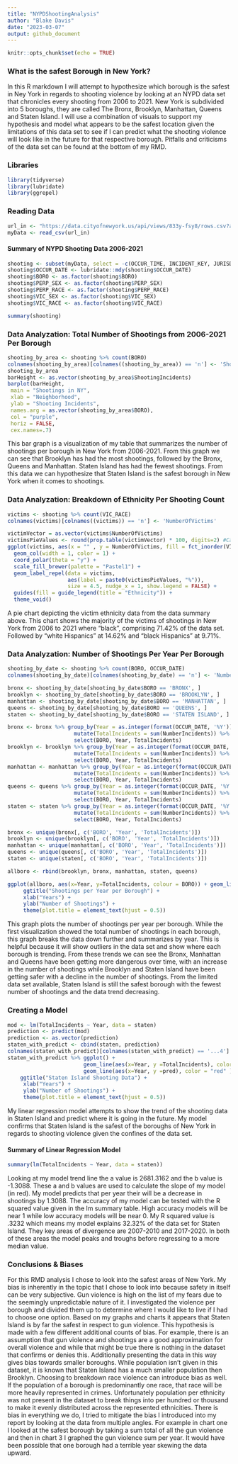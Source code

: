---
title: "NYPDShootingAnalysis"
author: "Blake Davis"
date: "2023-03-07"
output: github_document
---

```{r setup, include=FALSE}
knitr::opts_chunk$set(echo = TRUE)
```

### What is the safest Borough in New York?
In this R markdown I will attempt to hypothesize which borough is the safest in Ney York in regards to shooting violence by looking at an NYPD data set that chronicles every shooting from 2006 to 2021. New York is subdivided into 5 boroughs, they are called The Bronx, Brooklyn, Manhattan, Queens and Staten Island. I will use a combination of visuals to support my hypothesis and model what appears to be the safest location given the limitations of this data set to see if I can predict what the shooting violence will look like in the future for that respective borough. Pitfalls and criticisms of the data set can be found at the bottom of my RMD.


### Libraries
```{r libraries}
library(tidyverse)
library(lubridate)
library(ggrepel)
```


### Reading Data
```{r reading_data, echo=TRUE, message=FALSE}
url_in <- "https://data.cityofnewyork.us/api/views/833y-fsy8/rows.csv?accessType=DOWNLOAD"
myData <- read_csv(url_in)
```

#### Summary of NYPD Shooting Data 2006-2021
```{r trim_data, echo=FALSE}
shooting <- subset(myData, select = -c(OCCUR_TIME, INCIDENT_KEY, JURISDICTION_CODE, PRECINCT, LOCATION_DESC, X_COORD_CD, Y_COORD_CD, Latitude, Longitude, Lon_Lat))
shooting$OCCUR_DATE <- lubridate::mdy(shooting$OCCUR_DATE)
shooting$BORO <- as.factor(shooting$BORO)
shooting$PERP_SEX <- as.factor(shooting$PERP_SEX)
shooting$PERP_RACE <- as.factor(shooting$PERP_RACE)
shooting$VIC_SEX <- as.factor(shooting$VIC_SEX)
shooting$VIC_RACE <- as.factor(shooting$VIC_RACE)
```

```{r trim_data_summary}
summary(shooting) 
```


### Data Analyzation: Total Number of Shootings from 2006-2021 Per Borough
```{r bar_graph_shooting_count, echo=TRUE, message=FALSE}
shooting_by_area <- shooting %>% count(BORO)
colnames(shooting_by_area)[colnames((shooting_by_area)) == 'n'] <- 'ShootingIncidents'
shooting_by_area
barHeight <- as.vector(shooting_by_area$ShootingIncidents)
barplot(barHeight,
 main = "Shootings in NY",
 xlab = "Neighborhood",
 ylab = "Shooting Incidents",
 names.arg = as.vector(shooting_by_area$BORO),
 col = "purple",
 horiz = FALSE,
 cex.names=.7)
```

This bar graph is a visualization of my table that summarizes the number of shootings per borough in New York from 2006-2021. From this graph we can see that Brooklyn has had the most shootings, followed by the Bronx, Queens and Manhattan. Staten Island has had the fewest shootings. From this data we can hypothesize that Staten Island is the safest borough in New York when it comes to shootings.


### Data Analyzation: Breakdown of Ethnicity Per Shooting Count
```{r pie_chart_ethnicity, echo=TRUE, message=FALSE}
victims <- shooting %>% count(VIC_RACE)
colnames(victims)[colnames((victims)) == 'n'] <- 'NumberOfVictims'		#rename column

victimVector = as.vector(victims$NumberOfVictims)
victimsPieValues <- round(prop.table(victimVector) * 100, digits=2) #Calculate the pie values (in %)
ggplot(victims, aes(x = "" , y = NumberOfVictims, fill = fct_inorder(VIC_RACE))) +
  geom_col(width = 1, color = 1) +
  coord_polar(theta = "y") +
  scale_fill_brewer(palette = "Pastel1") +
  geom_label_repel(data = victims,
                   aes(label = paste0(victimsPieValues, "%")),
                   size = 4.5, nudge_x = 1, show.legend = FALSE) +
  guides(fill = guide_legend(title = "Ethnicity")) +
  theme_void()
```

A pie chart depicting the victim ethnicity data from the data summary above. This chart shows the majority of the victims of shootings in New York from 2006 to 2021 where “black”, comprising 71.42% of the data set. Followed by “white Hispanics” at 14.62% and “black Hispanics” at  9.71%.


### Data Analyzation: Number of Shootings Per Year Per Borough
```{r linear_graph, echo=TRUE, message=FALSE}
shooting_by_date <- shooting %>% count(BORO, OCCUR_DATE)
colnames(shooting_by_date)[colnames(shooting_by_date) == 'n'] <- 'NumberIncidents'

bronx <- shooting_by_date[shooting_by_date$BORO == 'BRONX', ]
brooklyn <- shooting_by_date[shooting_by_date$BORO == 'BROOKLYN', ]
manhattan <- shooting_by_date[shooting_by_date$BORO == 'MANHATTAN', ]
queens <- shooting_by_date[shooting_by_date$BORO == 'QUEENS', ]
staten <- shooting_by_date[shooting_by_date$BORO == 'STATEN ISLAND', ]

bronx <- bronx %>% group_by(Year = as.integer(format(OCCUR_DATE, '%Y'))) %>%
					 mutate(TotalIncidents = sum(NumberIncidents)) %>%
					 select(BORO, Year, TotalIncidents)
brooklyn <- brooklyn %>% group_by(Year = as.integer(format(OCCUR_DATE, '%Y'))) %>%
					 mutate(TotalIncidents = sum(NumberIncidents)) %>%
					 select(BORO, Year, TotalIncidents)
manhattan <- manhattan %>% group_by(Year = as.integer(format(OCCUR_DATE, '%Y'))) %>%
					 mutate(TotalIncidents = sum(NumberIncidents)) %>%
					 select(BORO, Year, TotalIncidents)
queens <- queens %>% group_by(Year = as.integer(format(OCCUR_DATE, '%Y'))) %>%
					 mutate(TotalIncidents = sum(NumberIncidents)) %>%
					 select(BORO, Year, TotalIncidents)
staten <- staten %>% group_by(Year = as.integer(format(OCCUR_DATE, '%Y'))) %>%
					 mutate(TotalIncidents = sum(NumberIncidents)) %>%
					 select(BORO, Year, TotalIncidents)

bronx <- unique(bronx[, c('BORO', 'Year', 'TotalIncidents')])
brooklyn <- unique(brooklyn[, c('BORO', 'Year', 'TotalIncidents')])
manhattan <- unique(manhattan[, c('BORO', 'Year', 'TotalIncidents')])
queens <- unique(queens[, c('BORO', 'Year', 'TotalIncidents')])
staten <- unique(staten[, c('BORO', 'Year', 'TotalIncidents')])

allboro <- rbind(brooklyn, bronx, manhattan, staten, queens)

ggplot(allboro, aes(x=Year, y=TotalIncidents, colour = BORO)) + geom_line() +
     ggtitle("Shootings per Year per Borough") +
     xlab("Years") +
     ylab("Number of Shootings") + 
     theme(plot.title = element_text(hjust = 0.5))
```

This graph plots the number of shootings per year per borough. While the first visualization showed the total number of shootings in each borough, this graph breaks the data down further and summarizes by year. This is helpful because it will show outliers in the data set and show where each borough is trending. From these trends we can see the Bronx, Manhattan and Queens have been getting more dangerous over time, with an increase in the number of shootings while Brooklyn and Staten Island have been getting safer with a decline in the number of shootings. From the limited data set available, Staten Island is still the safest borough with the fewest number of shootings and the data trend decreasing.


### Creating a Model
```{r model, echo=TRUE, message=FALSE}
mod <- lm(TotalIncidents ~ Year, data = staten)
prediction <- predict(mod)
prediction <- as.vector(prediction)
staten_with_predict <- cbind(staten, prediction)
colnames(staten_with_predict)[colnames(staten_with_predict) == '...4'] <- 'pred'
staten_with_predict %>% ggplot() +
						geom_line(aes(x=Year, y =TotalIncidents), color = "blue" ) +
						geom_line(aes(x=Year, y =pred), color = "red" )+
	ggtitle("Staten Island Shooting Data") +
     xlab("Years") +
     ylab("Number of Shootings") + 
     theme(plot.title = element_text(hjust = 0.5))
```

My linear regression model attempts to show the trend of the shooting data in Staten Island and predict where it is going in the future. My model confirms that Staten Island is the safest of the boroughs of New York in regards to shooting violence given the confines of the data set.

#### Summary of Linear Regression Model
```{r model_summary, echo=TRUE, message=FALSE}
summary(lm(TotalIncidents ~ Year, data = staten))
```

Looking at my model trend line the a value is 2681.3162 and the b value is -1.3088. These a and b values are used to calculate the slope of my model (in red). My model predicts that per year their will be a decrease in shootings by 1.3088. The accuracy of my model can be tested with the R squared value given in the lm summary table. High accuracy models will be near 1 while low accuracy models will be near 0. My R squared value is .3232 which means my model explains 32.32% of the data set for Staten Island. They key areas of divergence are 2007-2010 and 2017-2020. In both of these areas the model peaks and troughs before regressing to a more median value.


### Conclusions & Biases
For this RMD analysis I chose to look into the safest areas of New York. My bias is inherently in the topic that I chose to look into because safety in itself can be very subjective. Gun violence is high on the list of my fears due to the seemingly unpredictable nature of it. I investigated the violence per borough and divided them up to determine where I would like to live if I had to choose one option. Based on my graphs and charts it appears that Staten Island is by far the safest in respect to gun violence. This hypothesis is made with a few different additional counts of bias. For example, there is an assumption that gun violence and shootings are a good approximation for overall violence and while that might be true there is nothing in the dataset that confirms or denies this. Additionally presenting the data in this way gives bias towards smaller boroughs. While population isn’t given in this dataset, it is known that Staten Island has a much smaller population then Brooklyn. Choosing to breakdown race violence can introduce bias as well. If the population of a borough is predominantly one race, that race will be more heavily represented in crimes. Unfortunately population per ethnicity was not present in the dataset to break things into per hundred or thousand to make it evenly distributed across the represented ethnicities. There is bias in everything we do, I tried to mitigate the bias I introduced into my report by looking at the data from multiple angles. For example in chart one I looked at the safest borough by taking a sum total of all the gun violence and then in chart 3 I graphed the gun violence sum per year. It would have been possible that one borough had a terrible year skewing the data upward.
